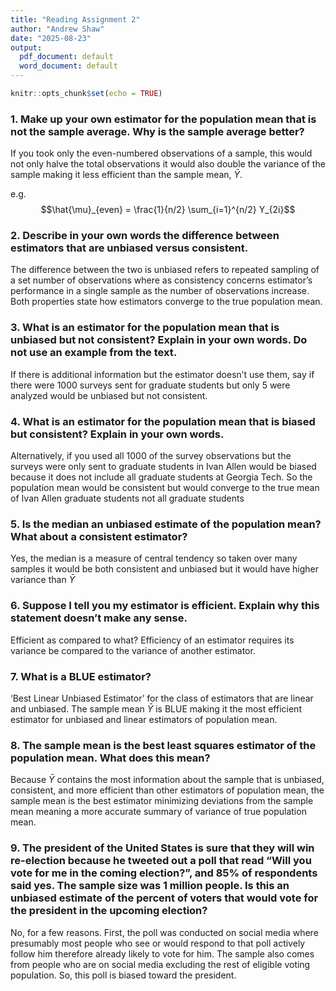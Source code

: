 ```yaml
---
title: "Reading Assignment 2"
author: "Andrew Shaw"
date: "2025-08-23"
output:
  pdf_document: default
  word_document: default
---
```


```r
knitr::opts_chunk$set(echo = TRUE)
```


### 1.	Make up your own estimator for the population mean that is not the sample average. Why is the sample average better?

If you took only the even-numbered observations of a sample, this would not only halve the total observations it would also double the variance of the sample making it less efficient than the sample mean, $\bar{Y}$.

e.g. $$\hat{\mu}_{even} = \frac{1}{n/2} \sum_{i=1}^{n/2} Y_{2i}$$

### 2. Describe in your own words the difference between estimators that are unbiased versus consistent.

The difference between the two is unbiased refers to repeated sampling of a set number of observations where as consistency concerns estimator's performance in a single sample as the number of observations increase. Both properties state how estimators converge to the true population mean. 

### 3.	What is an estimator for the population mean that is unbiased but not consistent? Explain in your own words. Do not use an example from the text.

If there is additional information but the estimator doesn't use them, say if there were 1000 surveys sent for graduate students but only 5 were analyzed would be unbiased but not consistent. 


### 4.	What is an estimator for the population mean that is biased but consistent? Explain in your own words.

Alternatively, if you used all 1000 of the survey observations but the surveys were only sent to graduate students in Ivan Allen would be biased because it does not include all graduate students at Georgia Tech. So the population mean would be consistent but would converge to the true mean of Ivan Allen graduate students not all graduate students


### 5.	Is the median an unbiased estimate of the population mean? What about a consistent estimator?

Yes, the median is a measure of central tendency so taken over many samples it would be both consistent and unbiased but it would have higher variance than $\bar{Y}$

### 6.	Suppose I tell you my estimator is efficient. Explain why this statement doesn’t make any sense.

Efficient as compared to what? Efficiency of an estimator requires its variance be compared to the variance of another estimator. 

### 7.	What is a BLUE estimator? 

'Best Linear Unbiased Estimator' for the class of estimators that are linear and unbiased. The sample mean $\bar{Y}$ is BLUE making it the most efficient estimator for unbiased and linear estimators of population mean. 

### 8.	The sample mean is the best least squares estimator of the population mean. What does this mean?

Because $\bar{Y}$ contains the most information about the sample that is unbiased, consistent, and more efficient than other estimators of population mean, the sample mean is the best estimator minimizing deviations from the sample mean meaning a more accurate summary of variance of true population mean. 

### 9.	The president of the United States is sure that they will win re-election because he tweeted out a poll that read “Will you vote for me in the coming election?”, and 85% of respondents said yes. The sample size was 1 million people. Is this an unbiased estimate of the percent of voters that would vote for the president in the upcoming election?

No, for a few reasons. First, the poll was conducted on social media where presumably most people who see or would respond to that poll actively follow him therefore already likely to vote for him. The sample also comes from people who are on social media excluding the rest of eligible voting population. So, this poll is biased toward the president. 
